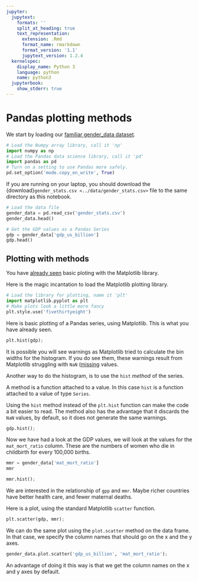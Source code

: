 ```yaml
---
jupyter:
  jupytext:
    formats: ''
    split_at_heading: true
    text_representation:
      extension: .Rmd
      format_name: rmarkdown
      format_version: '1.1'
      jupytext_version: 1.2.4
  kernelspec:
    display_name: Python 3
    language: python
    name: python3
  jupyterbook:
    show_stderr: true
---
```


# Pandas plotting methods

We start by loading our [familiar gender_data dataset](../data/gender_stats).

```python
# Load the Numpy array library, call it 'np'
import numpy as np
# Load the Pandas data science library, call it 'pd'
import pandas as pd
# Turn on a setting to use Pandas more safely.
pd.set_option('mode.copy_on_write', True)
```

If you are running on your laptop, you should download the
{download}`gender_stats.csv <../data/gender_stats.csv>` file to the same
directory as this notebook.

```python
# Load the data file
gender_data = pd.read_csv('gender_stats.csv')
gender_data.head()
```

```python
# Get the GDP values as a Pandas Series
gdp = gender_data['gdp_us_billion']
gdp.head()
```

## Plotting with methods

You have [already seen](data_frame_intro) basic ploting with the Matplotlib
library.

Here is the magic incantation to load the Matplotlib plotting library.

```python
# Load the library for plotting, name it 'plt'
import matplotlib.pyplot as plt
# Make plots look a little more fancy
plt.style.use('fivethirtyeight')
```

Here is basic plotting of a Pandas series, using Matplotlib.  This is what you have already seen.

```python
plt.hist(gdp);
```

It is possible you will see warnings as Matplotlib tried to calculate the bin
widths for the histogram.  If you do see them, these warnings result from
Matplotlib struggling with `NaN` ([missing](missing_values) values.


Another way to do the histogram, is to use the `hist` *method* of the series.

A method is a function attached to a value.  In this case `hist` is a function attached to a value of type `Series`.

Using the `hist` method instead of the `plt.hist` function can make the code a bit easier to read.  The method also has the advantage that it discards the `NaN` values, by default, so it does not generate the same warnings.

```python
gdp.hist();
```

Now we have had a look at the GDP values, we will look at the
values for the `mat_mort_ratio` column.  These are the numbers
of women who die in childbirth for every 100,000 births.

```python
mmr = gender_data['mat_mort_ratio']
mmr
```

```python
mmr.hist();
```

We are interested in the relationship of `gpp` and `mmr`.  Maybe richer countries have better health care, and fewer maternal deaths.

Here is a plot, using the standard Matplotlib `scatter`
function.

```python
plt.scatter(gdp, mmr);
```

We can do the same plot using the `plot.scatter` method on the data frame.  In that case, we specify the column names that should go on the x and the y axes.

```python
gender_data.plot.scatter('gdp_us_billion', 'mat_mort_ratio');
```

An advantage of doing it this way is that we get the column names on the x and y axes by default.
